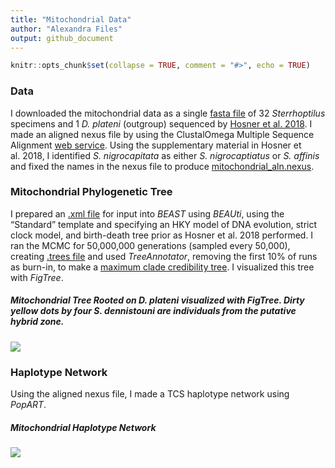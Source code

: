 ```yaml
---
title: "Mitochondrial Data"
author: "Alexandra Files"
output: github_document
---
```


```r
knitr::opts_chunk$set(collapse = TRUE, comment = "#>", echo = TRUE)
```

### Data

I downloaded the mitochondrial data as a single [fasta file](./mitochondrial_rawdata.fasta) of 32 *Sterrhoptilus* specimens and 1 *D. plateni* (outgroup) sequenced by [Hosner et al. 2018](https://doi.org/10.1007/s10592-018-1085-4). I made an aligned nexus file by using the ClustalOmega Multiple Sequence Alignment [web service](https://www.ebi.ac.uk/jdispatcher/msa/clustalo). Using the supplementary material in Hosner et al. 2018, I identified *S. nigrocapitata* as either *S. nigrocaptiatus* or *S. affinis* and fixed the names in the nexus file to produce [mitochondrial_aln.nexus](./mitochondrial_aln.nexus).

### Mitochondrial Phylogenetic Tree

I prepared an [.xml file](./mitochondrial_data.xml) for input into *BEAST* using *BEAUti*, using the "Standard" template and specifying an HKY model of DNA evolution, strict clock model, and birth-death tree prior as Hosner et al. 2018 performed. I ran the MCMC for 50,000,000 generations (sampled every 50,000), creating [.trees file](./mitochondrial.trees) and used *TreeAnnotator*, removing the first 10% of runs as burn-in, to make a [maximum clade credibility tree](./mitochondrial_ML.tree). I visualized this tree with *FigTree*.

##### Mitochondrial Tree Rooted on *D. plateni* visualized with *FigTree*. Dirty yellow dots by four *S. dennistouni* are individuals from the putative hybrid zone.

![](Mitochondrial_ML_Tree.svg)

### Haplotype Network

Using the aligned nexus file, I made a TCS haplotype network using *PopART*.

##### Mitochondrial Haplotype Network

![](Mitochondrial_HaplotypeNetwork.svg)
